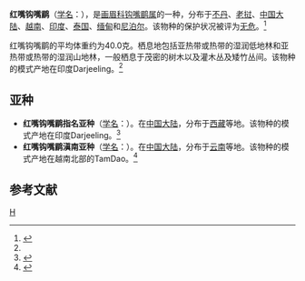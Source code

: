 {{Speciesbox
| genus = Pomatorhinus
| species = ferruginosus
| image = Coral-billed Scimitar-Babbler - Eaglenest - India FJ0A0431 (33475550733).jpg
| image2 = Pomatorhinus ferruginosus.jpg
| status = LC | status_system = IUCN3.1
| authority = {{link-en|爱德华·布莱思|Edward Blyth|Blyth}}, 1845<ref name='id3484'>{{cite web| url =http://www.bioinfo.cn/db05/BjdwSpecies.php?action=view&id=3484| title =红嘴钩嘴鹛| work =《中国动物物种编目数据库》| publisher =中国科学院微生物研究所| author =中国科学院动物研究所| accessdate =2009-04-04| deadurl =yes| archiveurl =https://web.archive.org/web/20160305021609/http://www.bioinfo.cn/db05/BjdwSpecies.php?action=view&id=3484| archivedate =2016-03-05}}</ref>
| range_map = 
}}

'''红嘴钩嘴鹛'''（[[学名|学名]]：{{lang|la|''Pomatorhinus ferruginosus''}}），是[[画眉科|画眉科]][[钩嘴鹛属|钩嘴鹛属]]的一种，分布于[[不丹|不丹]]、[[老挝|老挝]]、[[中国大陆|中国大陆]]、[[越南|越南]]、[[印度|印度]]、[[泰国|泰国]]、[[缅甸|缅甸]]和[[尼泊尔|尼泊尔]]。该物种的保护状况被评为[[无危|无危]]。<ref>{{cite web|url=http://www.birdlife.org/datazone/speciesfactsheet.php?id=7875&m=0|title=Pomatorhinus ferruginosus|publisher=[[国际鸟盟|BirdLife.org]]|accessdate=2011-06-27|archive-date=2016-03-04|archive-url=https://web.archive.org/web/20160304225728/http://www.birdlife.org/datazone/speciesfactsheet.php?id=7875&m=0|dead-url=no}}</ref>

红嘴钩嘴鹛的平均体重约为40.0克。栖息地包括亚热带或热带的湿润低地林和亚热带或热带的湿润山地林，一般栖息于茂密的树木以及灌木丛及矮竹丛间。该物种的模式产地在印度Darjeeling。<ref name='id3484'/>

==亚种==
*'''红嘴钩嘴鹛指名亚种'''（[[学名|学名]]：{{lang|la|''Pomatorhinus ferruginosus ferruginosus''}}）。在[[中国大陆|中国大陆]]，分布于[[西藏|西藏]]等地。该物种的模式产地在印度Darjeeling。<ref name='id3485'>{{cite web| url =http://www.bioinfo.cn/db05/BjdwSpecies.php?action=view&id=3485| title =红嘴钩嘴鹛指名亚种| work =《中国动物物种编目数据库》| publisher =中国科学院微生物研究所| author =中国科学院动物研究所| accessdate =2009-04-04| deadurl =yes| archiveurl =https://web.archive.org/web/20160305092924/http://www.bioinfo.cn/db05/BjdwSpecies.php?action=view&id=3485| archivedate =2016-03-05}}</ref>
*'''红嘴钩嘴鹛滇南亚种'''（[[学名|学名]]：{{lang|la|''Pomatorhinus ferruginosus orientalis''}}）。在[[中国大陆|中国大陆]]，分布于[[云南|云南]]等地。该物种的模式产地在越南北部的TamDao。<ref name='id3486'>{{cite web| url =http://www.bioinfo.cn/db05/BjdwSpecies.php?action=view&id=3486| title =红嘴钩嘴鹛滇南亚种| work =《中国动物物种编目数据库》| publisher =中国科学院微生物研究所| author =中国科学院动物研究所| accessdate =2009-04-04| deadurl =yes| archiveurl =https://web.archive.org/web/20160305025704/http://www.bioinfo.cn/db05/BjdwSpecies.php?action=view&id=3486| archivedate =2016-03-05}}</ref>

== 参考文献 ==
{{commons category|Pomatorhinus ferruginosus}}
{{reflist}}

{{Taxonbar}}

[[Category:钩嘴鹛属|H]]